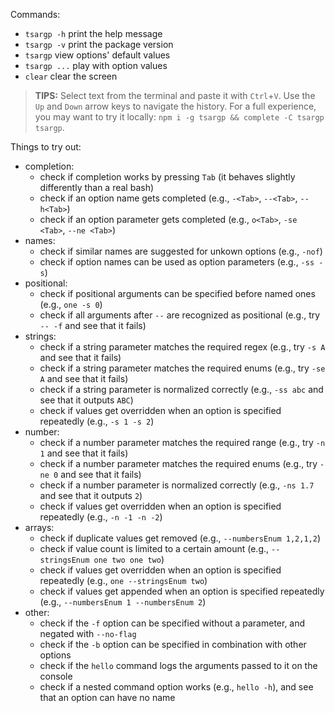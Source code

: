 

<Demo />

Commands:

- `tsargp -h` print the help message
- `tsargp -v` print the package version
- `tsargp` view options' default values
- `tsargp ...` play with option values
- `clear` clear the screen

> **TIPS:**
> Select text from the terminal and paste it with `Ctrl`+`V`.
> Use the `Up` and `Down` arrow keys to navigate the history.
> For a full experience, you may want to try it locally:
> `npm i -g tsargp && complete -C tsargp tsargp`.

Things to try out:

- completion:
  - check if completion works by pressing `Tab` (it behaves slightly differently than a real bash)
  - check if an option name gets completed (e.g., `-<Tab>`, `--<Tab>`, `--h<Tab>`)
  - check if an option parameter gets completed (e.g., `o<Tab>`, `-se <Tab>`, `--ne <Tab>`)
- names:
  - check if similar names are suggested for unkown options (e.g., `-nof`)
  - check if option names can be used as option parameters (e.g., `-ss -s`)
- positional:
  - check if positional arguments can be specified before named ones (e.g., `one -s 0`)
  - check if all arguments after `--` are recognized as positional (e.g., try `-- -f` and see that it fails)
- strings:
  - check if a string parameter matches the required regex (e.g., try `-s A` and see that it fails)
  - check if a string parameter matches the required enums (e.g., try `-se A` and see that it fails)
  - check if a string parameter is normalized correctly (e.g., `-ss abc` and see that it outputs `ABC`)
  - check if values get overridden when an option is specified repeatedly (e.g., `-s 1 -s 2`)
- number:
  - check if a number parameter matches the required range (e.g., try `-n 1` and see that it fails)
  - check if a number parameter matches the required enums (e.g., try `-ne 0` and see that it fails)
  - check if a number parameter is normalized correctly (e.g., `-ns 1.7` and see that it outputs `2`)
  - check if values get overridden when an option is specified repeatedly (e.g., `-n -1 -n -2`)
- arrays:
  - check if duplicate values get removed (e.g., `--numbersEnum 1,2,1,2`)
  - check if value count is limited to a certain amount (e.g., `--stringsEnum one two one two`)
  - check if values get overridden when an option is specified repeatedly (e.g., `one --stringsEnum two`)
  - check if values get appended when an option is specified repeatedly (e.g., `--numbersEnum 1 --numbersEnum 2`)
- other:
  - check if the `-f` option can be specified without a parameter, and negated with `--no-flag`
  - check if the `-b` option can be specified in combination with other options
  - check if the `hello` command logs the arguments passed to it on the console
  - check if a nested command option works (e.g., `hello -h`), and see that an option can have no name
